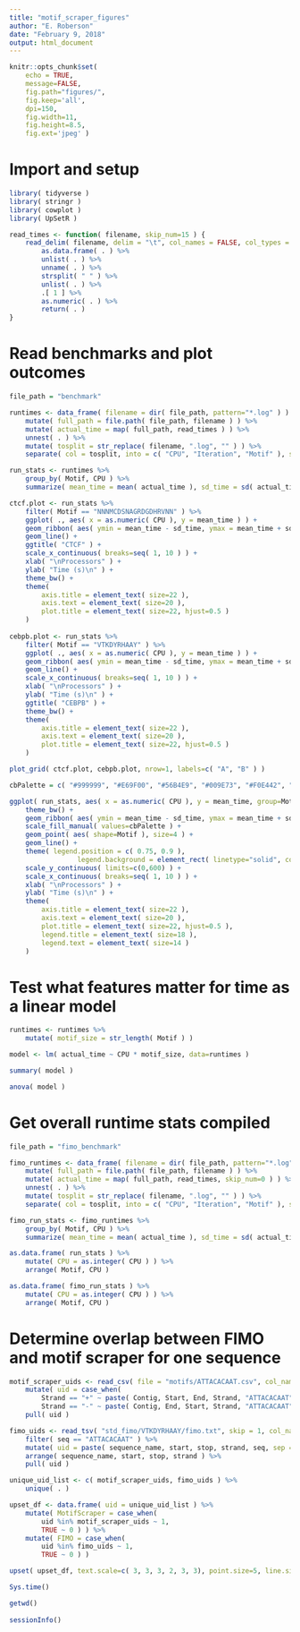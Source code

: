 ```yaml
---
title: "motif_scraper_figures"
author: "E. Roberson"
date: "February 9, 2018"
output: html_document
---
```


```r
knitr::opts_chunk$set(
	echo = TRUE,
	message=FALSE,
	fig.path="figures/",
	fig.keep='all',
	dpi=150,
	fig.width=11,
	fig.height=8.5,
	fig.ext='jpeg' )
```

# Import and setup

```r
library( tidyverse )
library( stringr )
library( cowplot )
library( UpSetR )
```

```r
read_times <- function( filename, skip_num=15 ) {
	read_delim( filename, delim = "\t", col_names = FALSE, col_types = 'c', skip = skip_num ) %>%
		as.data.frame( . ) %>%
		unlist( . ) %>%
		unname( . ) %>%
		strsplit( " " ) %>%
		unlist( . ) %>%
		.[ 1 ] %>%
		as.numeric( . ) %>%
		return( . )
}
```

# Read benchmarks and plot outcomes

```r
file_path = "benchmark"

runtimes <- data_frame( filename = dir( file_path, pattern="*.log" ) ) %>%
	mutate( full_path = file.path( file_path, filename ) ) %>%
	mutate( actual_time = map( full_path, read_times ) ) %>%
	unnest( . ) %>%
	mutate( tosplit = str_replace( filename, ".log", "" ) ) %>%
	separate( col = tosplit, into = c( "CPU", "Iteration", "Motif" ), sep = "_" )
```

```r
run_stats <- runtimes %>%
	group_by( Motif, CPU ) %>%
	summarize( mean_time = mean( actual_time ), sd_time = sd( actual_time ) )
```

```r
ctcf.plot <- run_stats %>%
	filter( Motif == "NNNMCDSNAGRDGDHRVNN" ) %>%
	ggplot( ., aes( x = as.numeric( CPU ), y = mean_time ) ) +
	geom_ribbon( aes( ymin = mean_time - sd_time, ymax = mean_time + sd_time ), fill="#999999" ) +
	geom_line() +
	ggtitle( "CTCF" ) +
	scale_x_continuous( breaks=seq( 1, 10 ) ) +
	xlab( "\nProcessors" ) +
	ylab( "Time (s)\n" ) +
	theme_bw() +
	theme(
		axis.title = element_text( size=22 ),
		axis.text = element_text( size=20 ),
		plot.title = element_text( size=22, hjust=0.5 )
	)
	
cebpb.plot <- run_stats %>%
	filter( Motif == "VTKDYRHAAY" ) %>%
	ggplot( ., aes( x = as.numeric( CPU ), y = mean_time ) ) +
	geom_ribbon( aes( ymin = mean_time - sd_time, ymax = mean_time + sd_time ), fill="#999999" ) +
	geom_line() +
	scale_x_continuous( breaks=seq( 1, 10 ) ) +
	xlab( "\nProcessors" ) +
	ylab( "Time (s)\n" ) +
	ggtitle( "CEBPB" ) +
	theme_bw() +
	theme(
		axis.title = element_text( size=22 ),
		axis.text = element_text( size=20 ),
		plot.title = element_text( size=22, hjust=0.5 )
	)

plot_grid( ctcf.plot, cebpb.plot, nrow=1, labels=c( "A", "B" ) )
```

```r
cbPalette = c( "#999999", "#E69F00", "#56B4E9", "#009E73", "#F0E442", "#0072B2", "#D55E00", "#CC79A7" )

ggplot( run_stats, aes( x = as.numeric( CPU ), y = mean_time, group=Motif, fill=Motif ) ) +
	theme_bw() +
	geom_ribbon( aes( ymin = mean_time - sd_time, ymax = mean_time + sd_time ) ) +
	scale_fill_manual( values=cbPalette ) +
	geom_point( aes( shape=Motif ), size=4 ) +
	geom_line() +
	theme( legend.position = c( 0.75, 0.9 ),
				 legend.background = element_rect( linetype="solid", colour="black" ) ) +
	scale_y_continuous( limits=c(0,600) ) +
	scale_x_continuous( breaks=seq( 1, 10 ) ) +
	xlab( "\nProcessors" ) +
	ylab( "Time (s)\n" ) +
	theme(
		axis.title = element_text( size=22 ),
		axis.text = element_text( size=20 ),
		plot.title = element_text( size=22, hjust=0.5 ),
		legend.title = element_text( size=18 ),
		legend.text = element_text( size=14 )
	)
```

# Test what features matter for time as a linear model

```r
runtimes <- runtimes %>%
	mutate( motif_size = str_length( Motif ) )

model <- lm( actual_time ~ CPU * motif_size, data=runtimes )

summary( model )

anova( model )
```

# Get overall runtime stats compiled

```r
file_path = "fimo_benchmark"

fimo_runtimes <- data_frame( filename = dir( file_path, pattern="*.log" ) ) %>%
	mutate( full_path = file.path( file_path, filename ) ) %>%
	mutate( actual_time = map( full_path, read_times, skip_num=0 ) ) %>%
	unnest( . ) %>%
	mutate( tosplit = str_replace( filename, ".log", "" ) ) %>%
	separate( col = tosplit, into = c( "CPU", "Iteration", "Motif" ), sep = "_" )

fimo_run_stats <- fimo_runtimes %>%
	group_by( Motif, CPU ) %>%
	summarize( mean_time = mean( actual_time ), sd_time = sd( actual_time ) )
```

```r
as.data.frame( run_stats ) %>%
	mutate( CPU = as.integer( CPU ) ) %>%
	arrange( Motif, CPU )

as.data.frame( fimo_run_stats ) %>%
	mutate( CPU = as.integer( CPU ) ) %>%
	arrange( Motif, CPU )
```

# Determine overlap between FIMO and motif scraper for one sequence

```r
motif_scraper_uids <- read_csv( file = "motifs/ATTACACAAT.csv", col_names = TRUE, col_types = 'ciiccc' ) %>%
	mutate( uid = case_when(
		Strand == "+" ~ paste( Contig, Start, End, Strand, "ATTACACAAT", sep = "_" ),
		Strand == "-" ~ paste( Contig, End, Start, Strand, "ATTACACAAT", sep = "_" ) ) ) %>%
	pull( uid )

fimo_uids <- read_tsv( "std_fimo/VTKDYRHAAY/fimo.txt", skip = 1, col_names = c( 'motif_id', 'motif_alt_id', 'sequence_name', 'start', 'stop', 'strand', 'score', 'pvalue', 'qvalue', 'seq' ), col_types = 'ccciicdddc' ) %>%
	filter( seq == "ATTACACAAT" ) %>%
	mutate( uid = paste( sequence_name, start, stop, strand, seq, sep = "_" ) ) %>%
	arrange( sequence_name, start, stop, strand ) %>%
	pull( uid )

unique_uid_list <- c( motif_scraper_uids, fimo_uids ) %>%
	unique( . )

upset_df <- data.frame( uid = unique_uid_list ) %>%
	mutate( MotifScraper = case_when(
		uid %in% motif_scraper_uids ~ 1,
		TRUE ~ 0 ) ) %>%
	mutate( FIMO = case_when(
		uid %in% fimo_uids ~ 1,
		TRUE ~ 0 ) )

upset( upset_df, text.scale=c( 3, 3, 3, 2, 3, 3), point.size=5, line.size=2 )
```

```r
Sys.time()

getwd()
  
sessionInfo()
```

